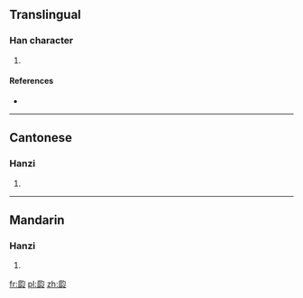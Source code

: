 ==Translingual==

===Han character===
{{Han char|rn=97|rad=瓜|as=03|sn=8|four=77232|canj=HOPI,XHOPI}}

# {{defn|Han|sort=瓜03}}

====References====
* {{Han ref|kx=0746.020|dkj=21372|dj=1154.150|hdz=42654.030|uh=74DD|ud=29917|bh=CD6E|bd=52590}}

----

==Cantonese==

===Hanzi===
{{yue-hanzi|jyut=|y=bok3}}

# {{defn|lang=yue|sort=瓜03}}

----

==Mandarin==

===Hanzi===
{{cmn-hanzi|pin=[[bó]] ([[bo2]])|wg=po<sup>2</sup>}}

# {{defn|lang=cmn|sort=瓜03}}

[[fr:瓝]]
[[pl:瓝]]
[[zh:瓝]]